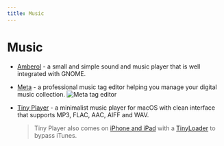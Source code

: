 ```yaml
---
title: Music
---
```


# Music

- [Amberol](https://gitlab.gnome.org/World/amberol) - a small and simple sound and music player that is well integrated with GNOME. <nobr className="v-align"><i className="ri-ubuntu-line"></i> <i className="ri-open-source-line"></i></nobr>

- [Meta](https://www.nightbirdsevolve.com/meta/) - a professional music tag editor helping you manage your digital music collection. <nobr className="v-align"><i className="ri-apple-line"></i> <i className="ri-money-dollar-circle-line"></i></nobr>
  ![Meta tag editor](/meta.webp)

- [Tiny Player](https://www.catnapgames.com/tiny-player-for-mac/) - a minimalist music player for macOS with clean interface that supports MP3, FLAC, AAC, AIFF and WAV.
  > Tiny Player also comes on [iPhone and iPad](https://www.catnapgames.com/tiny-player/) with a [TinyLoader](https://www.catnapgames.com/tiny-loader/) to bypass iTunes.

